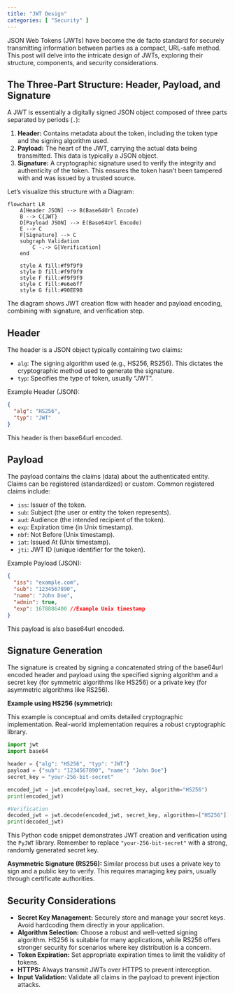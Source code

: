 ```yaml
---
title: "JWT Design"
categories: [ "Security" ]
---
```


JSON Web Tokens (JWTs) have become the de facto standard for securely transmitting information between parties as a compact, URL-safe method. This post will delve into the intricate design of JWTs, exploring their structure, components, and security considerations.

## The Three-Part Structure: Header, Payload, and Signature

A JWT is essentially a digitally signed JSON object composed of three parts separated by periods (`.`):

1.  **Header:** Contains metadata about the token, including the token type and the signing algorithm used.
2.  **Payload:** The heart of the JWT, carrying the actual data being transmitted. This data is typically a JSON object.
3.  **Signature:** A cryptographic signature used to verify the integrity and authenticity of the token. This ensures the token hasn't been tampered with and was issued by a trusted source.

Let's visualize this structure with a Diagram:

```mermaid
flowchart LR
    A[Header JSON] --> B(Base64Url Encode)
    B --> C{JWT}
    D[Payload JSON] --> E(Base64Url Encode)
    E --> C
    F[Signature] --> C
    subgraph Validation
        C -.-> G[Verification]
    end
    
    style A fill:#f9f9f9
    style D fill:#f9f9f9
    style F fill:#f9f9f9
    style C fill:#e6e6ff
    style G fill:#90EE90
```

The diagram shows JWT creation flow with header and payload encoding, combining with signature, and verification step.

## Header

The header is a JSON object typically containing two claims:

-   `alg`: The signing algorithm used (e.g., HS256, RS256). This dictates the cryptographic method used to generate the signature.
-   `typ`: Specifies the type of token, usually "JWT".

Example Header (JSON):

``` json
{
  "alg": "HS256",
  "typ": "JWT"
}
```

This header is then base64url encoded.

## Payload

The payload contains the claims (data) about the authenticated entity. Claims can be registered (standardized) or custom. Common registered claims include:

-   `iss`: Issuer of the token.
-   `sub`: Subject (the user or entity the token represents).
-   `aud`: Audience (the intended recipient of the token).
-   `exp`: Expiration time (in Unix timestamp).
-   `nbf`: Not Before (Unix timestamp).
-   `iat`: Issued At (Unix timestamp).
-   `jti`: JWT ID (unique identifier for the token).

Example Payload (JSON):

``` json
{
  "iss": "example.com",
  "sub": "1234567890",
  "name": "John Doe",
  "admin": true,
  "exp": 1678886400 //Example Unix timestamp
}
```

This payload is also base64url encoded.

## Signature Generation

The signature is created by signing a concatenated string of the base64url encoded header and payload using the specified signing algorithm and a secret key (for symmetric algorithms like HS256) or a private key (for asymmetric algorithms like RS256).

**Example using HS256 (symmetric):**

This example is conceptual and omits detailed cryptographic implementation. Real-world implementation requires a robust cryptographic library.

``` python
import jwt
import base64

header = {"alg": "HS256", "typ": "JWT"}
payload = {"sub": "1234567890", "name": "John Doe"}
secret_key = "your-256-bit-secret"

encoded_jwt = jwt.encode(payload, secret_key, algorithm="HS256")
print(encoded_jwt)

#Verification 
decoded_jwt = jwt.decode(encoded_jwt, secret_key, algorithms=["HS256"])
print(decoded_jwt)
```

This Python code snippet demonstrates JWT creation and verification using the `PyJWT` library. Remember to replace `"your-256-bit-secret"` with a strong, randomly generated secret key.

**Asymmetric Signature (RS256):** Similar process but uses a private key to sign and a public key to verify. This requires managing key pairs, usually through certificate authorities.

## Security Considerations

-   **Secret Key Management:** Securely store and manage your secret keys. Avoid hardcoding them directly in your application.
-   **Algorithm Selection:** Choose a robust and well-vetted signing algorithm. HS256 is suitable for many applications, while RS256 offers stronger security for scenarios where key distribution is a concern.
-   **Token Expiration:** Set appropriate expiration times to limit the validity of tokens.
-   **HTTPS:** Always transmit JWTs over HTTPS to prevent interception.
-   **Input Validation:** Validate all claims in the payload to prevent injection attacks.